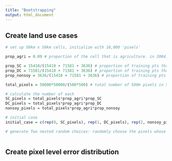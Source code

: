 ```yaml
---
title: "Bootstrapping"
output: html_document
---
```


## Create land use cases

```r

# set up 50km x 50km cells, initialize with 10,000 'pixels'

prop_agri = 0.09 # proportion of the cell that is agriculture. in 2004, it was 0.07; in 2014, it was 0.11. calculated by GEE file LandCover/MapbiomasAgriCover

prop_SC = 15410/(15410 + 71581 + 3636) # proportion of training pts that are SC in 2007
prop_DC = 71581/(15410 + 71581 + 3636) # proportion of training pts that are DC in 2007
prop_nonsoy = 3636/(15410 + 71581 + 3636) # proportion of training pts that are nonsoy in 2007

total_pixels = 50000*50000/(500*500) # total number of 500m pixels in 50km cell

# calculate the number of each 
SC_pixels = total_pixels*prop_agri*prop_SC
DC_pixels = total_pixels*prop_agri*prop_DC
nonsoy_pixels = total_pixels*prop_agri*prop_nonsoy

# initial case
initial_case = c(rep(0, SC_pixels), rep(1, DC_pixels), rep(2, nonsoy_pixels))

# generate Two nested random choices: randomly choose the pixels whose land cover is 'falsely classified'; proportion is 100 - 59 % for SC (301/total SC pts become DC; 9/total SC pts become nonsoy agri); 100 - 86 % of DC must change (548/total DC pts becomes SC, 128/total DC pts becomes nonsoy agri); 100 - 66% of nonsoy agri must change (3/total nonsoy pts becomes SC; 53/total nonsoy pts becomes DC). total DC pts comes from confusion matrix.



```

## Create pixel level error distribution

```r

```

